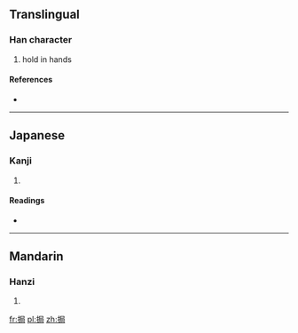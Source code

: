 ==Translingual==

===Han character===
{{Han char|rn=64|rad=手|as=07|sn=10|four=5702<sub>7</sub>|canj=手尸尸口 (QSSR)}}

# hold in hands

====References====
* {{Han ref|kx=0431.370|dkj=12102|dj=0781.080|hdz=31888.020|uh=6336|ud=25398|bh=D1B7|bd=53687}}

----

==Japanese==

===Kanji===
{{ja-kanji|grade=|rs=手07}}

# {{defn|Japanese|sort=手07}}

====Readings====
* {{ja-readings|on=[[きょく]] (kyoku), [[こく]] (koku)|kun=[[ささえ]] (sasae), [[もつ]] (motsu)}}

----

==Mandarin==

===Hanzi===
{{cmn-hanzi|pin=[[bǎng]] ([[bang3]]), [[bàng]] ([[bang4]]), [[bēng]] ([[beng1]]), [[jú]] ([[ju2]])|wg=pang<sup>3</sup>, pang<sup>4</sup>, peng<sup>1</sup>, chü<sup>2</sup>}}

# {{defn|Mandarin|sort=手07}}

[[fr:挶]]
[[pl:挶]]
[[zh:挶]]